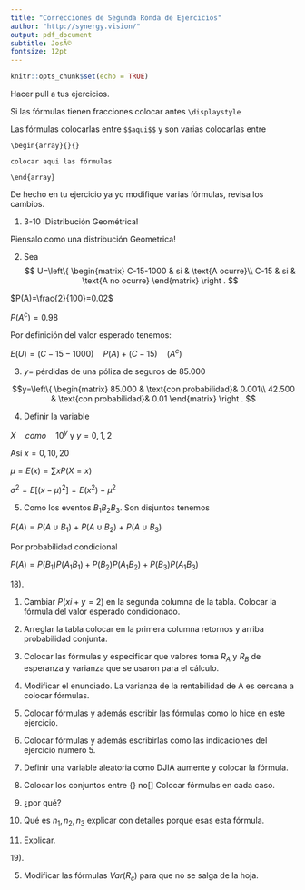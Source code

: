 ```yaml
---
title: "Correcciones de Segunda Ronda de Ejercicios"
author: "http://synergy.vision/"
output: pdf_document
subtitle: JosÃ©
fontsize: 12pt
---
```


```r
knitr::opts_chunk$set(echo = TRUE)
```

Hacer pull a tus ejercicios.

Si las fórmulas tienen fracciones colocar antes `\displaystyle`

Las fórmulas colocarlas entre `$$aqui$$` y son varias colocarlas entre 

`\begin{array}{}{}`

`colocar aqui las fórmulas`

`\end{array}`

De hecho en tu ejercicio ya yo modifique varias fórmulas, revisa los cambios.

1. 3-10 !Distribución Geométrica!

Piensalo como una distribución Geometrica!

2. Sea 
$$
U=\left\{
\begin{matrix}
C-15-1000 & si & \text{A  ocurre}\\
C-15 & si & \text{A no ocurre}
\end{matrix}
\right .
$$


$P(A)=\frac{2}{100}=0.02$

$P(A^c)=0.98$

Por definición del valor esperado tenemos:

$E(U)=(C-15-1000)\quad P(A)+(C-15)\quad (A^c)$

3. $y=$ pérdidas de una póliza de seguros de 85.000

$$y=\left\{
\begin{matrix}
85.000 & \text{con probabilidad}& 0.001\\
42.500 & \text{con probabilidad}& 0.01
\end{matrix}
\right .
$$

4. Definir la variable

$X \quad como\quad  10^y$ y $y={0,1,2}$

Así $x={0,10,20}$

$\mu=E(x)= \sum xP(X=x)$

$\sigma^2=E[(x-\mu)^2]=E(x^2)-\mu^2$

5. Como los eventos $B_1 B_2 B_3.$ Son disjuntos tenemos

$P(A)=P(A\cup B_1)$ + $P(A\cup B_2)$ + $P(A\cup B_3)$

Por probabilidad condicional

$P(A)= P(B_1)P(A_1B_1)+P(B_2)P(A_1B_2)+P(B_3)P(A_1B_3)$

18).

1. Cambiar $P(xi+y=2)$ en la segunda columna de la tabla. Colocar la fórmula del valor esperado condicionado.

2. Arreglar la tabla colocar en la primera columna retornos y arriba probabilidad conjunta.

3. Colocar las fórmulas y especificar que valores toma $R_A$ y $R_B$ de esperanza y varianza que se usaron para el cálculo.

4. Modificar el enunciado. La varianza de la rentabilidad de A es cercana a colocar fórmulas.

5. Colocar fórmulas y además escribir las fórmulas como lo hice en este ejercicio.

6. Colocar fórmulas y además escribirlas como las indicaciones del ejercicio numero 5.

7. Definir una variable aleatoria como DJIA aumente y colocar la fórmula.

8. Colocar los conjuntos entre {} no[]
Colocar fórmulas en cada caso.

9. ¿por qué?

10. Qué es $n_1,n_2,n_3$ explicar con detalles porque esas esta fórmula.

11. Explicar.

19).

5. Modificar las fórmulas $Var(R_c)$ para que no se salga de la hoja.
